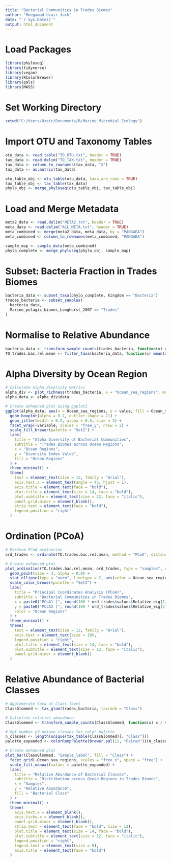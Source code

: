 ```yaml
---
title: "Bacterial Communities in Trades Biomes"
author: "Moegamad Uzair Jack"
date: "`r Sys.Date()`"
output: html_document
---
```


# Load Packages
```r
library(phyloseq)
library(tidyverse)
library(vegan)
library(RColorBrewer)
library(pals)
library(MASS)

```

# Set Working Directory
```r
setwd("C:/Users/Uzair/Documents/R/Marine_Microbial_Ecology")
```

# Import OTU and Taxonomy Tables
```r
otu_data <- read.table("TO_OTU.txt", header = TRUE)
tax_data <- read.delim("TO_TAX.txt", header = TRUE)
tax_data <- column_to_rownames(tax_data, "X")
tax_data <- as.matrix(tax_data)

otu_table_obj <- otu_table(otu_data, taxa_are_rows = TRUE)
tax_table_obj <- tax_table(tax_data)
phylo_obj <- merge_phyloseq(otu_table_obj, tax_table_obj)

```

# Load and Merge Metadata
```r
meta2_data <- read.delim("META2.txt", header = TRUE)
meta_data <- read.delim("ALL_META.txt", header = TRUE)
meta_combined <- merge(meta2_data, meta_data, by = "PANGAEA")
meta_combined <- column_to_rownames(meta_combined, "PANGAEA")

sample_map <- sample_data(meta_combined)
phylo_complete <- merge_phyloseq(phylo_obj, sample_map)

```

# Subset: Bacteria Fraction in Trades Biomes
```r
bacteria_data <- subset_taxa(phylo_complete, Kingdom == "Bacteria")
trades_bacteria <- subset_samples(
  bacteria_data, 
  Marine_pelagic_biomes_Longhurst_2007 == "Trades"
)

```

# Normalise to Relative Abundance
```r
bacteria_data <- transform_sample_counts(trades_bacteria, function(x) x / sum(x))
TO.trades.bac.rel.mean <- filter_taxa(bacteria_data, function(x) mean(x) > 0, TRUE)

```
# Alpha Diversity  by Ocean Region
```r
# Calculate alpha diversity metrics
alpha_div <- plot_richness(trades_bacteria, x = "Ocean_sea_regions", measures = c("Shannon", "Chao1"))
alpha_data <- alpha_div$data

# Create enhanced plot using ggplot2
ggplot(alpha_data, aes(x = Ocean_sea_regions, y = value, fill = Ocean_sea_regions)) +
  geom_boxplot(alpha = 0.7, outlier.shape = 21) +
  geom_jitter(width = 0.2, alpha = 0.5, size = 2) +
  facet_wrap(~variable, scales = "free_y", nrow = 2) +
  scale_fill_brewer(palette = "Set2") +
  labs(
    title = "Alpha Diversity of Bacterial Communities",
    subtitle = "Trades Biomes across Ocean Regions",
    x = "Ocean Regions",
    y = "Diversity Index Value",
    fill = "Ocean Regions"
  ) +
  theme_minimal() +
  theme(
    text = element_text(size = 12, family = "Arial"),
    axis.text.x = element_text(angle = 45, hjust = 1),
    axis.title = element_text(face = "bold"),
    plot.title = element_text(size = 14, face = "bold"),
    plot.subtitle = element_text(size = 12, face = "italic"),
    panel.grid.minor = element_blank(),
    strip.text = element_text(face = "bold"),
    legend.position = "right"
  )

```
# Ordination (PCoA)
```r
# Perform PCoA ordination
ord_trades <- ordinate(TO.trades.bac.rel.mean, method = "PCoA", distance = "bray")

# Create enhanced plot
plot_ordination(TO.trades.bac.rel.mean, ord_trades, type = "samples", color = "Ocean_sea_regions") +
  geom_point(size = 3, alpha = 0.8) +
  stat_ellipse(type = "norm", linetype = 2, aes(color = Ocean_sea_regions)) +
  scale_color_brewer(palette = "Set2") +
  labs(
    title = "Principal Coordinates Analysis (PCoA)",
    subtitle = "Bacterial Communities in Trades Biomes",
    x = paste0("PCoA1 [", round(100 * ord_trades$values$Relative_eig[1], 1), "%]"),
    y = paste0("PCoA2 [", round(100 * ord_trades$values$Relative_eig[2], 1), "%]"),
    color = "Ocean Regions"
  ) +
  theme_minimal() +
  theme(
    text = element_text(size = 12, family = "Arial"),
    axis.text = element_text(size = 10),
    legend.position = "right",
    plot.title = element_text(size = 14, face = "bold"),
    plot.subtitle = element_text(size = 12, face = "italic"),
    panel.grid.minor = element_blank()
  )

```




# Relative Abundance of Bacterial Classes
```r
# Agglomerate taxa at Class level
ClassGlommed <- tax_glom(trades_bacteria, taxrank = "Class")

# Calculate relative abundance
ClassGlommed <- transform_sample_counts(ClassGlommed, function(x) x / sum(x))

# Get number of unique classes for color palette
n_classes <- length(unique(tax_table(ClassGlommed)[, "Class"]))
palette_expanded <- colorRampPalette(brewer.pal(12, "Paired"))(n_classes)

# Create enhanced plot
plot_bar(ClassGlommed, "Sample_label", fill = "Class") +
  facet_grid(~Ocean_sea_regions, scales = "free_x", space = "free") +
  scale_fill_manual(values = palette_expanded) +
  labs(
    title = "Relative Abundance of Bacterial Classes",
    subtitle = "Distribution across Ocean Regions in Trades Biomes",
    x = "Samples",
    y = "Relative Abundance",
    fill = "Bacterial Class"
  ) +
  theme_minimal() +
  theme(
    axis.text.x = element_blank(),
    axis.ticks.x = element_blank(),
    panel.grid.minor = element_blank(),
    strip.text = element_text(face = "bold", size = 12),
    plot.title = element_text(size = 14, face = "bold"),
    plot.subtitle = element_text(size = 12, face = "italic"),
    legend.position = "right",
    legend.text = element_text(size = 8),
    axis.title = element_text(face = "bold")
  )
```

